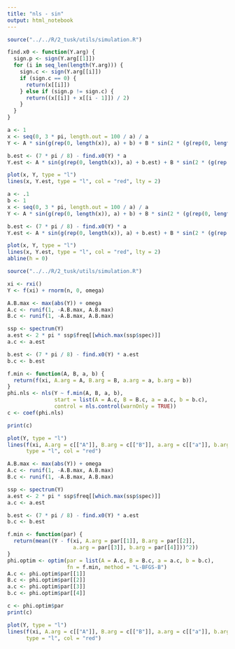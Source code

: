 ```yaml
---
title: "nls - sin"
output: html_notebook
---
```


```r
source("../../R/2_tusk/utils/simulation.R")
```

```r
find.x0 <- function(Y.arg) {
  sign.p <- sign(Y.arg[[1]])
  for (i in seq_len(length(Y.arg))) {
    sign.c <- sign(Y.arg[[i]])
    if (sign.c == 0) {
      return(x[[i]])
    } else if (sign.p != sign.c) {
      return((x[[i]] + x[[i - 1]]) / 2)
    }
  }
}
```

```r
a <- 1
x <- seq(0, 3 * pi, length.out = 100 / a) / a
Y <- A * sin(g(rep(0, length(x)), a) + b) + B * sin(2 * (g(rep(0, length(x)), a) + b) + pi / 2)

b.est <- (7 * pi / 8) - find.x0(Y) * a
Y.est <- A * sin(g(rep(0, length(x)), a) + b.est) + B * sin(2 * (g(rep(0, length(x)), a) + b.est) + pi / 2)
```

```r
plot(x, Y, type = "l")
lines(x, Y.est, type = "l", col = "red", lty = 2)
```

```r
a <- .1
b <- 1
x <- seq(0, 3 * pi, length.out = 100 / a) / a
Y <- A * sin(g(rep(0, length(x)), a) + b) + B * sin(2 * (g(rep(0, length(x)), a) + b) + pi / 2)

b.est <- (7 * pi / 8) - find.x0(Y) * a
Y.est <- A * sin(g(rep(0, length(x)), a) + b.est) + B * sin(2 * (g(rep(0, length(x)), a) + b.est) + pi / 2)
```

```r
plot(x, Y, type = "l")
lines(x, Y.est, type = "l", col = "red", lty = 2)
abline(h = 0)
```

```r
source("../../R/2_tusk/utils/simulation.R")
```

```r
xi <- rxi()
Y <- f(xi) + rnorm(n, 0, omega)
```

```r
A.B.max <- max(abs(Y)) + omega
A.c <- runif(1, -A.B.max, A.B.max)
B.c <- runif(1, -A.B.max, A.B.max)

ssp <- spectrum(Y)
a.est <- 2 * pi * ssp$freq[[which.max(ssp$spec)]]
a.c <- a.est

b.est <- (7 * pi / 8) - find.x0(Y) * a.est
b.c <- b.est

f.min <- function(A, B, a, b) {
  return(f(xi, A.arg = A, B.arg = B, a.arg = a, b.arg = b))
}
phi.nls <- nls(Y ~ f.min(A, B, a, b),
               start = list(A = A.c, B = B.c, a = a.c, b = b.c),
               control = nls.control(warnOnly = TRUE))
c <- coef(phi.nls)

print(c)

plot(Y, type = "l")
lines(f(xi, A.arg = c[["A"]], B.arg = c[["B"]], a.arg = c[["a"]], b.arg = c[["b"]]),
      type = "l", col = "red")
```

```r
A.B.max <- max(abs(Y)) + omega
A.c <- runif(1, -A.B.max, A.B.max)
B.c <- runif(1, -A.B.max, A.B.max)

ssp <- spectrum(Y)
a.est <- 2 * pi * ssp$freq[[which.max(ssp$spec)]]
a.c <- a.est

b.est <- (7 * pi / 8) - find.x0(Y) * a.est
b.c <- b.est

f.min <- function(par) {
  return(mean((Y - f(xi, A.arg = par[[1]], B.arg = par[[2]],
                     a.arg = par[[3]], b.arg = par[[4]]))^2))
}
phi.optim <- optim(par = list(A = A.c, B = B.c, a = a.c, b = b.c),
                   fn = f.min, method = "L-BFGS-B")
A.c <- phi.optim$par[[1]]
B.c <- phi.optim$par[[2]]
a.c <- phi.optim$par[[3]]
b.c <- phi.optim$par[[4]]

c <- phi.optim$par
print(c)

plot(Y, type = "l")
lines(f(xi, A.arg = c[["A"]], B.arg = c[["B"]], a.arg = c[["a"]], b.arg = c[["b"]]),
      type = "l", col = "red")
```

